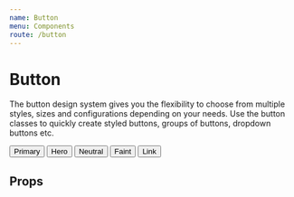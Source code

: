 ```yaml
---
name: Button
menu: Components
route: /button
---
```



# Button

The button design system gives you the flexibility to choose from multiple styles, sizes and configurations depending on your needs. Use the button classes to quickly create styled buttons, groups of buttons, dropdown buttons etc.

<Playground>
	<Button appearance="primary">Primary</Button>
	<Button appearance="hero">Hero</Button>
	<Button appearance="neutral">Neutral</Button>
	<Button appearance="faint">Faint</Button>
	<Button appearance="link">Link</Button>
</Playground>

## Props

<PropsTable of={Button} />